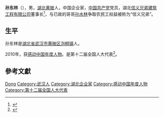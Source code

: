'''孙东林'''（{{bd|1970年||}}），男，[[湖北|湖北]][[黄陂区|黄陂]]人，中国企业家，[[中国共产党|中国共产党]]党员，湖北[[信义兄弟建筑工程有限公司|信义兄弟建筑工程有限公司]]董事长<ref>{{cite news|title=全国人大代表孙东林建议加大农民工权益保护力度|url=http://www.china.com.cn/news/2013lianghui/2013-03/01/content_28097574.htm|accessdate=2013-04-07|newspaper=新京报|archive-date=2016-03-05|archive-url=https://web.archive.org/web/20160305082637/http://www.china.com.cn/news/2013lianghui/2013-03/01/content_28097574.htm|dead-url=no}}</ref>，与已故的哥哥[[孙水林|孙水林]]争取农民工权益被称为“信义兄弟”。

== 生平 ==
孙东林是[[湖北省|湖北省]][[武汉市|武汉市]][[黄陂区|黄陂区]][[泡桐镇|泡桐镇]]人。

2010年，获[[感动中国年度人物评选|感动中国年度人物]]。是第十二届全国人大代表<ref>{{cite news|title=全国人大代表信息-孙东林|url=http://210.82.31.1:8084/delegate/viewDelegate.action?dbid=121568|accessdate=2013-04-05|newspaper=全国人大网|archive-url=https://web.archive.org/web/20160306050807/http://www.npc.gov.cn/delegate/viewDelegate.action?dbid=121568|archive-date=2016-03-06|dead-url=yes}}</ref>。

== 參考文獻 ==
{{reflist}}

{{中国政治人物小作品}}
{{感動中國}}

{{Authority control}}
{{DEFAULTSORT:Sun孙}}
[[Category:孙姓|Dong]]
[[Category:武汉人|Category:武汉人]]
[[Category:湖北企业家|Category:湖北企业家]]
[[Category:感动中国年度人物|Category:感动中国年度人物]]
[[Category:第十二届全国人大代表|Category:第十二届全国人大代表]]
